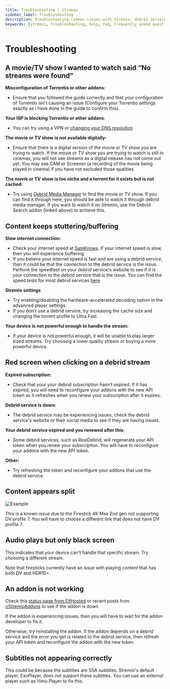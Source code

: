 ```yaml
---
title: Troubleshooting | Stremio
sidebar_label: Troubleshooting
description: Troubleshooting common issues with Stremio, debrid services and addons.
keywords: [stremio, troubleshooting, help, faq, frequently asked questions, stremio guide, stremio help, stremio faq, stremio questions, stremio answers, stremio support, stremio troubleshooting]
---
```

# Troubleshooting

## A movie/TV show I wanted to watch said “No streams were found”


**Misconfiguration of Torrentio or other addons**:

- Ensure that you followed the guide correctly and that your configuration of Torrentio isn't causing an issue (Configure your Torrentio settings exactly as I have done in the guide to confirm this). 

**Your ISP is blocking Torrentio or other addons**:

- You can try using a VPN or [changing your DNS resolution](https://blog.stremio.com/change-dns-resolution/)

**The movie or TV show is not available digitally:**

- Ensure that there is a digital version of the movie or TV show you are trying to watch. 
  If the movie or TV show you are trying to watch is still in cinemas, you will not see streams as a digital release has not come out yet. You may see CAM or Screener (a recording of the movie being played in cinema) if you have not excluded those qualities.  

**The movie or TV show is too niche and a torrent for it exists but is not cached:**

- Try using [Debrid Media Manager](extras/debrid-media-manager) to find the movie or TV show. If you can find it through here, you should be able to watch it through debrid media manager. If you want to watch it on Stremio, use the Debrid Search addon (linked above) to achieve this.

## Content keeps stuttering/buffering

**Slow internet connection:**
- Check your internet speed at [SamKnows](https://samknows.com/realspeed/). If your internet speed is slow, then you will experience buffering. 
- If you believe your internet speed is fast and are using a debrid service, then it could be that the connection to the debrid service is the issue. 
  Perform the speedtest on your debrid service's website to see if it is your connection to the debrid service that is the issue. 
  You can find the speed tests for most debrid services [here](stremio/faq#where-can-i-find-the-speed-tests-for-debrid-services)

**Stremio settings**

- Try enabling/disabling the hardware-accelerated decoding option in the advanced player settings. 
- If you don't use a debrid service, try increasing the cache size and changing the torrent profile to Ultra Fast.

**Your device is not powerful enough to handle the stream:**

- If your device is not powerful enough, it will be unable to play larger sized streams. Try choosing a lower quality stream or buying a more powerful device.  


## Red screen when clicking on a debrid stream 

**Expired subscription:**
- Check that your your debrid subscription hasn't expired. If it has expired, you will need to reconfigure your addons with the new API token as it refreshes when you renew your subscription after it expires.

**Debrid service is down:**

- The debrid service may be experiencing issues, check the debrid service's website or their social media to see if they are having issues. 

**Your debrid service expired and you renewed after this**: 

- Some debrid services, such as RealDebrid, will regenerate your API token when you renew your subscription. You will have to reconfigure your addons with the new API token.

**Other:**

- Try refreshing the token and reconfigure your addons that use the debrid service.


## Content appears split 
![Example](https://preview.redd.it/how-can-i-solve-this-v0-rvamcnp3y3bd1.jpg?width=1440&format=pjpg&auto=webp&s=8d7fe469d32f5c2671b9bd4c74af71a040c02418)

This is a known issue due to the Firestick 4K Max 2nd gen not supporting DV profile 7. 
You will have to choose a different link that does not have DV profile 7. 


## Audio plays but only black screen

This indicates that your device can't handle that specific stream. Try choosing a different stream. 

Note that firesticks currently have an issue with playing content that has both DV and HDR10+.

## An addon is not working  
Check this [status page from ElfHosted](https://status.elfhosted.com/) or recent posts from [r/StremioAddons](https://reddit.com/r/StremioAddons/) to see if the addon is down. 

If the addon is experiencing issues, then you will have to wait for the addon developer to fix it.

Otherwise, try reinstalling the addon. If the addon depends on a debrid service and the error you get is related to the debrid service, then refresh your API token and reconfigure the addon with the new token.

## Subtitles not appearing correctly
This could be because the subtitles are SSA subtitles. Stremio's default player, ExoPlayer, does not support these subtitles. You can use an external player such as Vimu Player to fix this.
